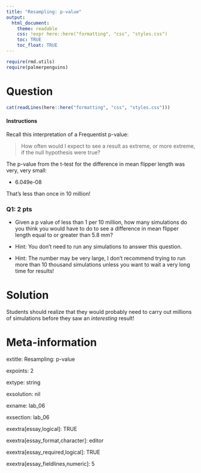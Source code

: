 ```yaml
---
title: "Resampling: p-value"
output:  
  html_document:
    theme: readable
    css: !expr here::here("formatting", "css", "styles.css")
    toc: TRUE
    toc_float: TRUE
---
```



```r
require(rmd.utils)
require(palmerpenguins)
```


Question
========

```r
cat(readLines(here::here("formatting", "css", "styles.css")))
```

<div class="instructionsborder">

#### Instructions

Recall this interpretation of a Frequentist p-value:

> How often would I expect to see a result as extreme, or more extreme, if the null hypothesis were true?

The p-value from the t-test for the difference in mean flipper length was very, very small:

- 6.049e-08

That's less than once in 10 million!

</div>


<div class="questionborder">

### Q1: 2 pts

- Given a p value of less than 1 per 10 million, how many simulations
do you think you would have to do to see a difference in
mean flipper length equal to or greater than 5.8 mm?

</div>

<div class="hintborder">

- Hint: You don't need to run any simulations to answer this question.

- Hint: The number may be very large, I don't recommend trying to run more 
than 10 thousand simulations unless you want to wait a very long time for results!

</div>


Solution
========

Students should realize that they would probably need to carry out
millions of simulations before they saw an *interesting* result!



Meta-information
================
extitle: Resampling: p-value

expoints: 2

extype: string

exsolution: nil

exname: lab_06

exsection: lab_06

exextra[essay,logical]: TRUE

exextra[essay_format,character]: editor

exextra[essay_required,logical]: TRUE

exextra[essay_fieldlines,numeric]: 5


